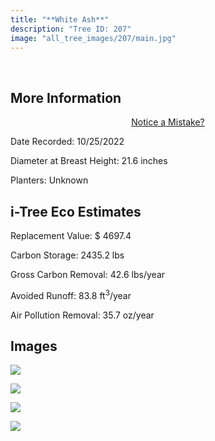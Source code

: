 ```yaml
---
title: "**White Ash**"
description: "Tree ID: 207"
image: "all_tree_images/207/main.jpg"
---
```


<br>

## **More Information**
::: column-margin
<center><a class="button" href="https://forms.gle/W6f5nwYxrM33hF4f7">Notice a Mistake?</a></center>
:::


Date Recorded:  10/25/2022

Diameter at Breast Height:  21.6  inches

Planters:  Unknown

## **i-Tree Eco Estimates**


 Replacement Value: $ 4697.4

 Carbon Storage:  2435.2  lbs

 Gross Carbon Removal:  42.6  lbs/year

 Avoided Runoff:  83.8  ft<sup>3</sup>/year

 Air Pollution Removal:  35.7  oz/year

## **Images**


 ![](all_tree_images/207/IMG_7119.jpg)

 ![](all_tree_images/207/IMG_7121.jpg)

 ![](all_tree_images/207/IMG_7122.jpg)

 ![](all_tree_images/207/main.jpg)
